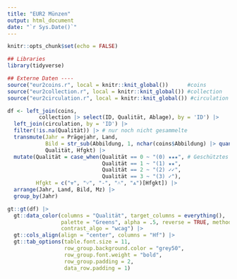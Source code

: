 ---
title: "EUR2 Münzen"
output: html_document
date: "`r Sys.Date()`"
---

```{r setup, include=FALSE}
knitr::opts_chunk$set(echo = FALSE)

## Libraries
library(tidyverse)

## Externe Daten ----
source("eur2coins.r", local = knitr::knit_global())      #coins
source("eur2collection.r", local = knitr::knit_global()) #collection
source("eur2circulation.r", local = knitr::knit_global()) #circulation
```

<style type="text/css">
h1.title {
  font-size: 22px;
  color: DarkGreen;
}
</style>

```{r data, echo=FALSE}
df <- left_join(coins,
          collection |> select(ID, Qualität, Ablage), by = 'ID') |>
  left_join(circulation, by = 'ID') |> 
  filter(!is.na(Qualität)) |> # nur noch nicht gesammelte
  transmute(Jahr = Prägejahr, Land,
            Bild = str_sub(Abbildung, 1, nchar(coins$Abbildung) |> quantile(.95)), Mz = Münzzeichen, # Absolute Länge der Bildbeschreibung war ursprünglich 75
            Qualität, Hfgkt) |> 
  mutate(Qualität = case_when(Qualität == 0 ~ "(0) ★★★", # Geschütztes Leerzeichen (Alt + 0160)
                              Qualität == 1 ~ "(1) ★★",
                              Qualität == 2 ~ "(2) ✓✓",
                              Qualität == 3 ~ "(3) ✓"),
         Hfgkt = c("⩔", "˅", "-", "˄", "⩓")[Hfgkt]) |>
  arrange(Jahr, Land, Bild, Mz) |> 
  group_by(Jahr)
```

```{r table}
gt::gt(df) |> 
  gt::data_color(columns = "Qualität", target_columns = everything(),
                 palette = "Greens", alpha = .5, reverse = TRUE, method = "factor",
                 contrast_algo = "wcag") |>  
  gt::cols_align(align = "center", columns = "Hf") |> 
  gt::tab_options(table.font.size = 11,
                  row_group.background.color = "grey50",
                  row_group.font.weight = "bold",
                  row_group.padding = 2,
                  data_row.padding = 1)
```
